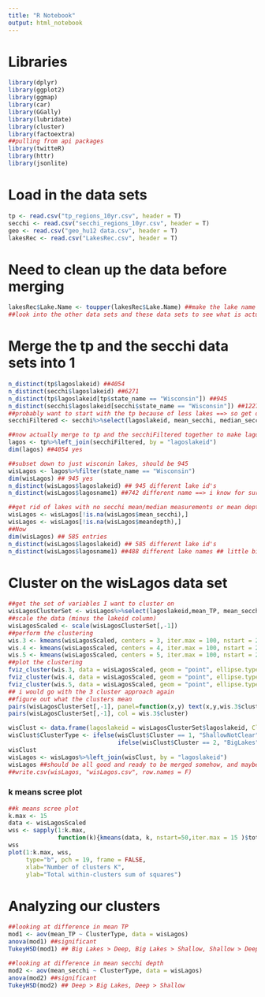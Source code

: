 ```yaml
---
title: "R Notebook"
output: html_notebook
---
```


Libraries
===

```r
library(dplyr)
library(ggplot2)
library(ggmap)
library(car)
library(GGally)
library(lubridate)
library(cluster)
library(factoextra)
##pulling from api packages
library(twitteR)
library(httr)
library(jsonlite)
```


Load in the data sets
===

```r
tp <- read.csv("tp_regions_10yr.csv", header = T)
secchi <- read.csv("secchi_regions_10yr.csv", header = T)
geo <- read.csv("geo_hu12 data.csv", header = T)
lakesRec <- read.csv("LakesRec.csv", header = T)
```

Need to clean up the data before merging
===

```r
lakesRec$Lake.Name <- toupper(lakesRec$Lake.Name) ##make the lake name all uppercase to match the tp and secchi datasets
##look into the other data sets and these data sets to see what is actually going on

```

Merge the tp and the secchi data sets into 1
===

```r
n_distinct(tp$lagoslakeid) ##4054
n_distinct(secchi$lagoslakeid) ##6271
n_distinct(tp$lagoslakeid[tp$state_name == "Wisconsin"]) ##945
n_distinct(secchi$lagoslakeid[secchi$state_name == "Wisconsin"]) ##1227
##probably want to start with the tp because of less lakes ==> so get only lake id, and the secchi stats to merge with the tp dataset
secchiFiltered <- secchi%>%select(lagoslakeid, mean_secchi, median_secchi, sd_secchi, covar_secchi, nobs_secchi)

##now actually merge to tp and the secchiFiltered together to make lagos, should be 4054 rows
lagos <- tp%>%left_join(secchiFiltered, by = "lagoslakeid")
dim(lagos) ##4054 yes

##subset down to just wisconin lakes, should be 945
wisLagos <- lagos%>%filter(state_name == "Wisconsin")
dim(wisLagos) ## 945 yes
n_distinct(wisLagos$lagoslakeid) ## 945 different lake id's
n_distinct(wisLagos$lagosname1) ##742 different name ==> i know for sure that there are some lakes in the state that have the same name but are in totally different places

##get rid of lakes with no secchi mean/median measurements or mean depth / max depth
wisLagos <- wisLagos[!is.na(wisLagos$mean_secchi),]
wisLagos <- wisLagos[!is.na(wisLagos$meandepth),]
##Now
dim(wisLagos) ## 585 entries
n_distinct(wisLagos$lagoslakeid) ## 585 different lake id's
n_distinct(wisLagos$lagosname1) ##488 different lake names ## little bit better percent of unique lake names but still going to be interesting when merging with the lakesRec data set where we have just names and only sort of matching lat and long
```

Cluster on the wisLagos data set
===

```r
##get the set of variables I want to cluster on
wisLagosClusterSet <- wisLagos%>%select(lagoslakeid,mean_TP, mean_secchi, lake_area_ha, lake_perim_meters, meandepth, maxdepth, pcturbancombined_hu12, pctagcombined_hu12)
##scale the data (minus the lakeid column)
wisLagosScaled <- scale(wisLagosClusterSet[,-1])
##perform the clustering
wis.3 <- kmeans(wisLagosScaled, centers = 3, iter.max = 100, nstart = 25)
wis.4 <- kmeans(wisLagosScaled, centers = 4, iter.max = 100, nstart = 25)
wis.5 <- kmeans(wisLagosScaled, centers = 5, iter.max = 100, nstart = 25)
##plot the clustering
fviz_cluster(wis.3, data = wisLagosScaled, geom = "point", ellipse.type = "norm") 
fviz_cluster(wis.4, data = wisLagosScaled, geom = "point", ellipse.type = "norm")
fviz_cluster(wis.5, data = wisLagosScaled, geom = "point", ellipse.type = "norm")
## i would go with the 3 cluster approach again
##figure out what the clusters mean
pairs(wisLagosClusterSet[,-1], panel=function(x,y) text(x,y,wis.3$cluster))
pairs(wisLagosClusterSet[,-1], col = wis.3$cluster)

wisClust <- data.frame(lagoslakeid = wisLagosClusterSet$lagoslakeid, Cluster = wis.3$cluster)
wisClust$ClusterType <- ifelse(wisClust$Cluster == 1, "ShallowNotClear",
                               ifelse(wisClust$Cluster == 2, "BigLakes", "DeepClear"))
wisClust
wisLagos <- wisLagos%>%left_join(wisClust, by = "lagoslakeid")
wisLagos ##should be all good and ready to be merged somehow, and maybe be chosen too idk
##write.csv(wisLagos, "wisLagos.csv", row.names = F)
```

### k means scree plot

```r
##k means scree plot
k.max <- 15
data <- wisLagosScaled
wss <- sapply(1:k.max, 
              function(k){kmeans(data, k, nstart=50,iter.max = 15 )$tot.withinss})
wss
plot(1:k.max, wss,
     type="b", pch = 19, frame = FALSE, 
     xlab="Number of clusters K",
     ylab="Total within-clusters sum of squares")
```

Analyzing our clusters
===

```r
##looking at difference in mean TP
mod1 <- aov(mean_TP ~ ClusterType, data = wisLagos)
anova(mod1) ##significant
TukeyHSD(mod1) ## Big Lakes > Deep, Big Lakes > Shallow, Shallow > Deep

##looking at difference in mean secchi depth
mod2 <- aov(mean_secchi ~ ClusterType, data = wisLagos)
anova(mod2) ##significant
TukeyHSD(mod2) ## Deep > Big Lakes, Deep > Shallow
```

